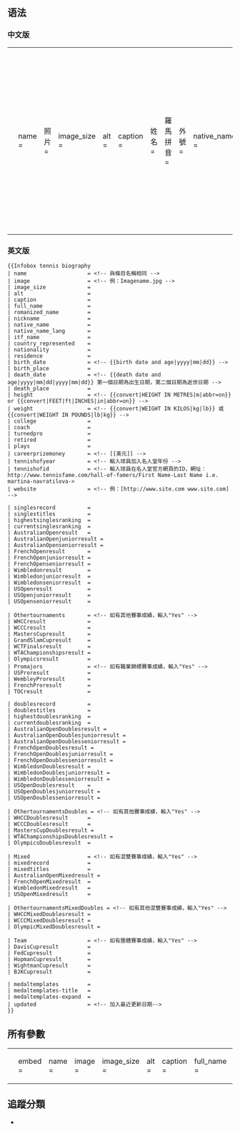 {{Documentation subpage}}
==语法==
=== 中文版 ===
{| style="background: transparent;"
|<pre>
{{Infobox tennis biography
| name                   = <!-- 與條目名稱相同 -->
| 照片                   = <!-- 例：Imagename.jpg -->
| image_size             = 
| alt                    = 
| caption                = 
| 姓名                   = 
| 羅馬拼音               = 
| 外號                   = 
| native_name            = 
| native_name_lang       = 
| itf_name               = 
| 國籍                   = 
| 居住地                 = 
| 出生日期               = <!-- {{birth date and age|yyyy|mm|dd}} -->
| 出生地                 = 
| 逝世日期               = <!-- {{death date and age|yyyy|mm|dd|yyyy|mm|dd}} 第一個日期為出生日期，第二個日期為逝世日期 -->
| 逝世地                 = 
| 身高                   = <!-- {{convert|HEIGHT IN METRES|m|abbr=on}} 或 {{convert|FEET|ft|INCHES|in|abbr=on}} -->
| 體重                   = <!-- {{convert|WEIGHT IN KILOS|kg|lb}} 或 {{convert|WEIGHT IN POUNDS|lb|kg}} -->
| 就讀大學               = 
| 教練                   = 
| 轉職業年               = 
| 退休年                 = 
| 持拍                   = 
| 職業獎金               = <!-- [[美元]] -->
| 名人堂                 = <!-- 輸入球員加入名人堂年份 -->
| 名人堂id               = <!-- 輸入球員在名人堂官方網頁的ID，網址： http://www.tennisfame.com/hall-of-famers/First Name-Last Name i.e. martina-navratilova->
| 官方網站               = <!-- 例：[http://www.site.com www.site.com] -->

| 單打職業戰績           = 
| 單打冠軍頭銜           = 
| 單打最高排名           = 
| 現單打排名             = 
| 澳網單打最好成績       = 
| AustralianOpenjuniorresult = 
| AustralianOpenseniorresult = 
| 法網單打最好成績       = 
| FrenchOpenjuniorresult = 
| FrenchOpenseniorresult = 
| 溫網單打最好成績       = 
| Wimbledonjuniorresult  = 
| Wimbledonseniorresult  = 
| 美網單打最好成績       = 
| USOpenjuniorresult     = 
| USOpenseniorresult     = 

| 其他大型單打賽事       = <!-- 如有其他賽事成績，輸入"Yes" -->
| 世界硬地錦標賽最好成績 = 
| 世界草地網球錦標賽最好成績 = 
| ATP年終賽單打最好成績  = 
| GrandSlamCupresult     = 
| WCTFinalsresult        = 
| WTA總決賽單打最好成績  = 
| 奧運會單打最好成績     = 
| Promajors              = <!-- 如有職業錦標賽事成績，輸入"Yes" -->
| USProresult            = 
| WembleyProresult       = 
| FrenchProresult        = 
| TOCresult              = 

| 雙打職業戰績           = 
| 雙打冠軍頭銜           = 
| 雙打最高排名           = 
| 現雙打排名             = 
| 澳網雙打最好成績       = 
| AustralianOpenDoublesjuniorresult = 
| AustralianOpenDoublesseniorresult = 
| 法網雙打最好成績       = 
| FrenchOpenDoublesjuniorresult = 
| FrenchOpenDoublesseniorresult = 
| 溫網雙打最好成績       = 
| WimbledonDoublesjuniorresult = 
| WimbledonDoublesseniorresult = 
| 美網雙打最好成績       = 
| USOpenDoublesjuniorresult = 
| USOpenDoublesseniorresult = 

| 其他大型雙打賽事       = <!-- 如有其他賽事成績，輸入"Yes" -->
| WHCCDoublesresult      = 
| WCCCDoublesresult      = 
| ATP年終賽雙打最好成績  = 
| WTA總決賽雙打最好成績  = 
| 奧運會雙打最好成績     = 

| 混雙成績               = <!-- 如有混雙賽事成績，輸入"Yes" -->
| 混雙職業戰績           = 
| 混雙冠軍頭銜           = 
| 澳網混雙最好成績       = 
| 法網混雙最好成績       = 
| 溫網混雙最好成績       = 
| 美網混雙最好成績       = 

| 其他大型混雙賽事       = <!-- 如有其他混雙賽事成績，輸入"Yes" -->
| 世界硬地錦標賽混雙最好成績 = 
| 世界草地網球錦標賽混雙最好成績 = 
| 夏季奧運會混雙最好成績 = 

| 團體成績               = <!-- 如有團體賽事成績，輸入"Yes" -->
| 台維斯盃最好成績       = 
| 協會杯最好成績         = 
| 霍普曼盃最好成績       = 
| 惠特曼盃最好成績       = 
| 比利·簡·金盃最好成績 = 

| medaltemplates         = 
| medaltemplates-title   = 
| medaltemplates-expand  = 
| updated                = <!-- 加入最近更新日期-->
}}
</pre>
|<pre>
{{Infobox tennis biography
| name                   = <!-- 與條目名稱相同 -->
| 照片                   = <!-- 例：Imagename.jpg -->
| image_size             = 
| alt                    = 
| caption                = 
| 姓名                   = 
| 罗马拼音               = 
| 外号                   = 
| native_name            = 
| native_name_lang       = 
| itf_name               = 
| 国籍                   = 
| 居住地                 = 
| 出生日期               = <!-- {{birth date and age|yyyy|mm|dd}} -->
| 出生地                 = 
| 逝世日期               = <!-- {{death date and age|yyyy|mm|dd|yyyy|mm|dd}} 第一個日期為出生日期，第二個日期為逝世日期 -->
| 逝世地                 = 
| 身高                   = <!-- {{convert|HEIGHT IN METRES|m|abbr=on}} or {{convert|FEET|ft|INCHES|in|abbr=on}} -->
| 体重                   = <!-- {{convert|WEIGHT IN KILOS|kg|lb}} 或 {{convert|WEIGHT IN POUNDS|lb|kg}} -->
| 就读大学               = 
| 教练                   = 
| 转职业年               = 
| 退休年                 = 
| 持拍                   = 
| 职业奖金               = <!-- [[美元]] -->
| 名人堂                 = <!-- 輸入球員加入名人堂年份 -->
| 名人堂id               = <!-- 輸入球員在名人堂官方網頁的ID，網址： http://www.tennisfame.com/hall-of-famers/First Name-Last Name i.e. martina-navratilova->
| 官方网站               = <!-- 例：[http://www.site.com www.site.com] -->

| 单打职业战绩           = 
| 单打冠军头衔           = 
| 单打最高排名           = 
| 现单打排名             = 
| 澳网单打最好成绩       = 
| AustralianOpenjuniorresult = 
| AustralianOpenseniorresult = 
| 法网单打最好成绩       = 
| FrenchOpenjuniorresult = 
| FrenchOpenseniorresult = 
| 温网单打最好成绩       = 
| Wimbledonjuniorresult  = 
| Wimbledonseniorresult  = 
| 美网单打最好成绩       = 
| USOpenjuniorresult     = 
| USOpenseniorresult     = 

| 其他大型单打赛事       = <!-- 如有其他賽事成績，輸入"Yes" -->
| 世界硬地锦标赛最好成绩 = 
| 世界草地网球锦标赛最好成绩 = 
| ATP年终赛单打最好成绩  = 
| GrandSlamCupresult     = 
| WCTFinalsresult        = 
| WTA总决赛单打最好成绩  = 
| 奥运会单打最好成绩     = 
| Promajors              = <!-- 如有職業錦標賽事成績，輸入"Yes" -->
| USProresult            = 
| WembleyProresult       = 
| FrenchProresult        = 
| TOCresult              = 

| 双打职业战绩           = 
| 双打冠军头衔           = 
| 双打最高排名           = 
| 现双打排名             = 
| 澳网双打最好成绩       = 
| AustralianOpenDoublesjuniorresult = 
| AustralianOpenDoublesseniorresult = 
| 法网双打最好成绩       = 
| FrenchOpenDoublesjuniorresult = 
| FrenchOpenDoublesseniorresult = 
| 温网双打最好成绩       = 
| WimbledonDoublesjuniorresult = 
| WimbledonDoublesseniorresult = 
| 美网双打最好成绩       = 
| USOpenDoublesjuniorresult = 
| USOpenDoublesseniorresult = 

| 其他大型双打赛事       = <!-- 如有其他賽事成績，輸入"Yes" -->
| WHCCDoublesresult      = 
| WCCCDoublesresult      = 
| ATP年终赛双打最好成绩  = 
| WTA总决赛双打最好成绩  = 
| 奥运会双打最好成绩     = 

| 混双成绩               = <!-- 如有混雙賽事成績，輸入"Yes" -->
| 混双职业战绩           = 
| 混双冠军头衔           = 
| 澳网混双最好成绩       = 
| 法网混双最好成绩       = 
| 温网混双最好成绩       = 
| 美网混双最好成绩       = 

| 其他大型混双赛事       = <!-- 如有其他混雙賽事成績，輸入"Yes" -->
| 世界硬地锦标赛混双最好成绩 = 
| 世界草地网球锦标赛混双最好成绩 = 
| 夏季奥运会混双最好成绩 = 

| 团体成绩               = <!-- 如有團體賽事成績，輸入"Yes" -->
| 戴维斯杯最好成绩       = 
| 联合会杯最好成绩       = 
| 霍普曼杯最好成绩       = 
| 惠特曼杯最好成绩       = 
| 比利·简·金杯最好成绩 = 

| medaltemplates         = 
| medaltemplates-title   = 
| medaltemplates-expand  = 
| updated                = <!-- 加入最近更新日期-->
}}
</pre>
|}
===英文版===
<pre style="overflow: auto">
{{Infobox tennis biography
| name                   = <!-- 與條目名稱相同 -->
| image                  = <!-- 例：Imagename.jpg -->
| image_size             = 
| alt                    = 
| caption                = 
| full_name              = 
| romanized_name         = 
| nickname               = 
| native_name            = 
| native_name_lang       = 
| itf_name               = 
| country_represented    = 
| nationality            =
| residence              = 
| birth_date             = <!-- {{birth date and age|yyyy|mm|dd}} -->
| birth_place            = 
| death_date             = <!-- {{death date and age|yyyy|mm|dd|yyyy|mm|dd}} 第一個日期為出生日期，第二個日期為逝世日期 -->
| death_place            = 
| height                 = <!-- {{convert|HEIGHT IN METRES|m|abbr=on}} or {{convert|FEET|ft|INCHES|in|abbr=on}} -->
| weight                 = <!-- {{convert|WEIGHT IN KILOS|kg|lb}} 或 {{convert|WEIGHT IN POUNDS|lb|kg}} -->
| college                = 
| coach                  = 
| turnedpro              = 
| retired                = 
| plays                  = 
| careerprizemoney       = <!-- [[美元]] -->
| tennishofyear          = <!-- 輸入球員加入名人堂年份 -->
| tennishofid            = <!-- 輸入球員在名人堂官方網頁的ID，網址： http://www.tennisfame.com/hall-of-famers/First Name-Last Name i.e. martina-navratilova->
| website                = <!-- 例：[http://www.site.com www.site.com] -->

| singlesrecord          = 
| singlestitles          = 
| highestsinglesranking  = 
| currentsinglesranking  = 
| AustralianOpenresult   = 
| AustralianOpenjuniorresult = 
| AustralianOpenseniorresult = 
| FrenchOpenresult       = 
| FrenchOpenjuniorresult = 
| FrenchOpenseniorresult = 
| Wimbledonresult        = 
| Wimbledonjuniorresult  = 
| Wimbledonseniorresult  = 
| USOpenresult           = 
| USOpenjuniorresult     = 
| USOpenseniorresult     = 

| Othertournaments       = <!-- 如有其他賽事成績，輸入"Yes" -->
| WHCCresult             = 
| WCCCresult             = 
| MastersCupresult       = 
| GrandSlamCupresult     = 
| WCTFinalsresult        = 
| WTAChampionshipsresult = 
| Olympicsresult         = 
| Promajors              = <!-- 如有職業錦標賽事成績，輸入"Yes" -->
| USProresult            = 
| WembleyProresult       = 
| FrenchProresult        = 
| TOCresult              = 

| doublesrecord          = 
| doublestitles          = 
| highestdoublesranking  = 
| currentdoublesranking  = 
| AustralianOpenDoublesresult = 
| AustralianOpenDoublesjuniorresult = 
| AustralianOpenDoublesseniorresult = 
| FrenchOpenDoublesresult = 
| FrenchOpenDoublesjuniorresult = 
| FrenchOpenDoublesseniorresult = 
| WimbledonDoublesresult = 
| WimbledonDoublesjuniorresult = 
| WimbledonDoublesseniorresult = 
| USOpenDoublesresult    = 
| USOpenDoublesjuniorresult = 
| USOpenDoublesseniorresult = 

| OthertournamentsDoubles = <!-- 如有其他賽事成績，輸入"Yes" -->
| WHCCDoublesresult      = 
| WCCCDoublesresult      = 
| MastersCupDoublesresult = 
| WTAChampionshipsDoublesresult = 
| OlympicsDoublesresult  = 

| Mixed                  = <!-- 如有混雙賽事成績，輸入"Yes" -->
| mixedrecord            = 
| mixedtitles            = 
| AustralianOpenMixedresult = 
| FrenchOpenMixedresult  = 
| WimbledonMixedresult   = 
| USOpenMixedresult      = 

| OthertournamentsMixedDoubles = <!-- 如有其他混雙賽事成績，輸入"Yes" -->
| WHCCMixedDoublesresult = 
| WCCCMixedDoublesresult = 
| OlympicMixedDoublesresult = 

| Team                   = <!-- 如有團體賽事成績，輸入"Yes" -->
| DavisCupresult         = 
| FedCupresult           = 
| HopmanCupresult        = 
| WightmanCupresult      = 
| BJKCupresult           = 

| medaltemplates         = 
| medaltemplates-title   = 
| medaltemplates-expand  = 
| updated                = <!-- 加入最近更新日期-->
}}
</pre>

== 所有參數 ==
{| style="background: transparent;"
|<pre>{{Infobox tennis biography
| embed       =
| name        = 
| image       = 
| image_size  = 
| alt         = 
| caption     = 
| full_name   = 
| romanized_name = 
| nickname    = 
| native_name = 
| native_name_lang = 
| itf_name    = 
| country_represented = 
| nationality =
| residence   = 
| birth_date  = 
| birth_place = 
| death_date  = 
| death_place = 
| height      = 
| weight      = 
| college     = 
| coach       = 
| turnedpro   = 
| retired     = 
| plays       = 
| careerprizemoney = 
| tennishofyear = 
| tennishofid = 
| website     = 

| singlesrecord          = 
| singlestitles          = 
| highestsinglesranking  = 
| currentsinglesranking  = 
| AustralianOpenresult   = 
| AustralianOpenjuniorresult = 
| AustralianOpenseniorresult = 
| FrenchOpenresult       = 
| FrenchOpenjuniorresult = 
| FrenchOpenseniorresult = 
| Wimbledonresult        = 
| Wimbledonjuniorresult  = 
| Wimbledonseniorresult  = 
| USOpenresult           = 
| USOpenjuniorresult     = 
| USOpenseniorresult     = 

| Othertournaments       = 
| WHCCresult             = 
| WCCCresult             = 
| MastersCupresult       = 
| GrandSlamCupresult     = 
| WCTFinalsresult        = 
| WTAChampionshipsresult = 
| Olympicsresult         = 
| WheelchairTennisMastersresult = 
| Paralympicsresult      = 
| Promajors              = 
| USProresult            = 
| WembleyProresult       = 
| FrenchProresult        = 
| TOCresult              = 

| doublesrecord               = 
| doublestitles               = 
| highestdoublesranking       = 
| currentdoublesranking       = 
| AustralianOpenDoublesresult = 
| AustralianOpenDoublesjuniorresult = 
| AustralianOpenDoublesseniorresult = 
| FrenchOpenDoublesresult     = 
| FrenchOpenDoublesjuniorresult = 
| FrenchOpenDoublesseniorresult = 
| WimbledonDoublesresult      = 
| WimbledonDoublesjuniorresult = 
| WimbledonDoublesseniorresult = 
| USOpenDoublesresult         = 
| USOpenDoublesjuniorresult   = 
| USOpenDoublesseniorresult   = 

| OthertournamentsDoubles = 
| WHCCDoublesresult      = 
| WCCCDoublesresult      = 
| MastersCupDoublesresult = 
| WTAChampionshipsDoublesresult = 
| OlympicsDoublesresult  = 
| WheelchairTennisMastersDoublesresult = 
| ParalympicsDoublesresult = 

| Mixed                  = 
| mixedrecord            = 
| mixedtitles            = 
| AustralianOpenMixedresult = 
| FrenchOpenMixedresult  = 
| WimbledonMixedresult   = 
| USOpenMixedresult      = 

| OthertournamentsMixedDoubles = 
| WHCCMixedDoublesresult = 
| WCCCMixedDoublesresult = 
| OlympicMixedDoublesresult = 

| Team                   = 
| WheelchairWorldTeamCupresult = 
| DavisCupresult         = 
| FedCupresult           = 
| HopmanCupresult        = 
| WightmanCupresult      = 
| BJKCupresult           = 

| CoachYears             = 
| CoachPlayers           = 
| CoachSinglesTitles     = 
| CoachDoublesTitles     = 
| CoachTournamentRecord  = 
| CoachingAwards         = 
| CoachingRecords        = 

| module                 = 

| medaltemplates         = 
| medaltemplates-title   = 
| medaltemplates-expand  = 
| updated                =
| nocat_wdimage          = 
}}</pre>
|}

== 追蹤分類 ==
* {{clc|Category:在infobox tennis biography使用未知參數的頁面}}
<includeonly>{{Sandbox other||
[[Category:体育人物信息框模板|项]]
}}</includeonly>
